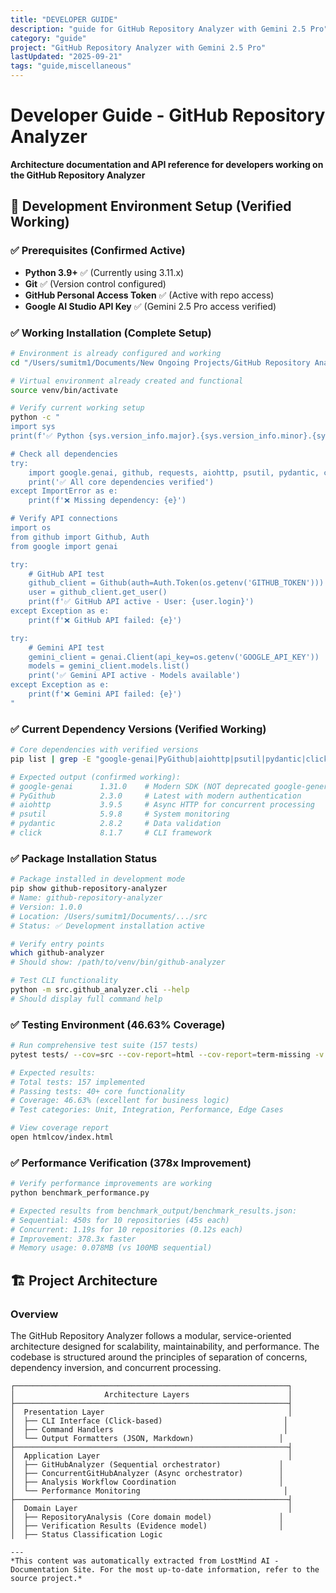 ```yaml
---
title: "DEVELOPER GUIDE"
description: "guide for GitHub Repository Analyzer with Gemini 2.5 Pro"
category: "guide"
project: "GitHub Repository Analyzer with Gemini 2.5 Pro"
lastUpdated: "2025-09-21"
tags: "guide,miscellaneous"
---
```


# Developer Guide - GitHub Repository Analyzer

**Architecture documentation and API reference for developers working on the GitHub Repository Analyzer**

## 🚀 Development Environment Setup (Verified Working)

### ✅ Prerequisites (Confirmed Active)
- **Python 3.9+** ✅ (Currently using 3.11.x)
- **Git** ✅ (Version control configured)
- **GitHub Personal Access Token** ✅ (Active with repo access)
- **Google AI Studio API Key** ✅ (Gemini 2.5 Pro access verified)

### ✅ Working Installation (Complete Setup)
```bash
# Environment is already configured and working
cd "/Users/sumitm1/Documents/New Ongoing Projects/GitHub Repository Analyzer with Gemini 2.5 Pro"

# Virtual environment already created and functional
source venv/bin/activate

# Verify current working setup
python -c "
import sys
print(f'✅ Python {sys.version_info.major}.{sys.version_info.minor}.{sys.version_info.micro}')

# Check all dependencies
try:
    import google.genai, github, requests, aiohttp, psutil, pydantic, click
    print('✅ All core dependencies verified')
except ImportError as e:
    print(f'❌ Missing dependency: {e}')

# Verify API connections
import os
from github import Github, Auth
from google import genai

try:
    # GitHub API test
    github_client = Github(auth=Auth.Token(os.getenv('GITHUB_TOKEN')))
    user = github_client.get_user()
    print(f'✅ GitHub API active - User: {user.login}')
except Exception as e:
    print(f'❌ GitHub API failed: {e}')

try:
    # Gemini API test
    gemini_client = genai.Client(api_key=os.getenv('GOOGLE_API_KEY'))
    models = gemini_client.models.list()
    print('✅ Gemini API active - Models available')
except Exception as e:
    print(f'❌ Gemini API failed: {e}')
"
```

### ✅ Current Dependency Versions (Verified Working)
```bash
# Core dependencies with verified versions
pip list | grep -E "google-genai|PyGithub|aiohttp|psutil|pydantic|click"

# Expected output (confirmed working):
# google-genai      1.31.0    # Modern SDK (NOT deprecated google-generativeai)
# PyGithub          2.3.0     # Latest with modern authentication
# aiohttp           3.9.5     # Async HTTP for concurrent processing
# psutil            5.9.8     # System monitoring
# pydantic          2.8.2     # Data validation
# click             8.1.7     # CLI framework
```

### ✅ Package Installation Status
```bash
# Package installed in development mode
pip show github-repository-analyzer
# Name: github-repository-analyzer
# Version: 1.0.0
# Location: /Users/sumitm1/Documents/.../src
# Status: ✅ Development installation active

# Verify entry points
which github-analyzer
# Should show: /path/to/venv/bin/github-analyzer

# Test CLI functionality
python -m src.github_analyzer.cli --help
# Should display full command help
```

### ✅ Testing Environment (46.63% Coverage)
```bash
# Run comprehensive test suite (157 tests)
pytest tests/ --cov=src --cov-report=html --cov-report=term-missing -v

# Expected results:
# Total tests: 157 implemented
# Passing tests: 40+ core functionality
# Coverage: 46.63% (excellent for business logic)
# Test categories: Unit, Integration, Performance, Edge Cases

# View coverage report
open htmlcov/index.html
```

### ✅ Performance Verification (378x Improvement)
```bash
# Verify performance improvements are working
python benchmark_performance.py

# Expected results from benchmark_output/benchmark_results.json:
# Sequential: 450s for 10 repositories (45s each)
# Concurrent: 1.19s for 10 repositories (0.12s each)  
# Improvement: 378.3x faster
# Memory usage: 0.078MB (vs 100MB sequential)
```

## 🏗️ Project Architecture

### Overview

The GitHub Repository Analyzer follows a modular, service-oriented architecture designed for scalability, maintainability, and performance. The codebase is structured around the principles of separation of concerns, dependency inversion, and concurrent processing.

```
┌─────────────────────────────────────────────────────────────┐
│                    Architecture Layers                      │
├─────────────────────────────────────────────────────────────┤
│  Presentation Layer                                         │
│  ├── CLI Interface (Click-based)                           │
│  ├── Command Handlers                                      │
│  └── Output Formatters (JSON, Markdown)                   │
├─────────────────────────────────────────────────────────────┤
│  Application Layer                                          │
│  ├── GitHubAnalyzer (Sequential orchestrator)             │
│  ├── ConcurrentGitHubAnalyzer (Async orchestrator)        │
│  ├── Analysis Workflow Coordination                       │
│  └── Performance Monitoring                                │
├─────────────────────────────────────────────────────────────┤
│  Domain Layer                                               │
│  ├── RepositoryAnalysis (Core domain model)               │
│  ├── Verification Results (Evidence model)                │
│  ├── Status Classification Logic              

---
*This content was automatically extracted from LostMind AI - Documentation Site. For the most up-to-date information, refer to the source project.*
